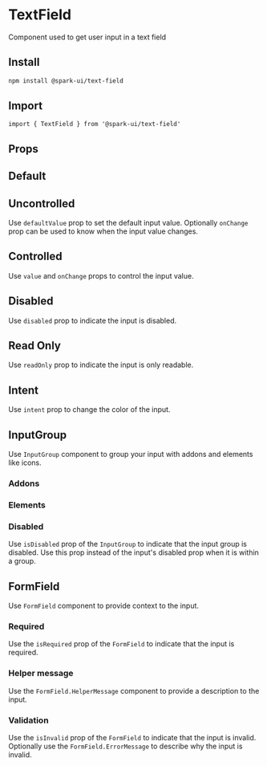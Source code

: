 


<Meta of={stories} />

# TextField

Component used to get user input in a text field

## Install

```sh
npm install @spark-ui/text-field
```

## Import

```tsx
import { TextField } from '@spark-ui/text-field'
```

## Props

<ArgTypes of={TextField} />

## Default

<Canvas of={stories.Default} />

## Uncontrolled

Use `defaultValue` prop to set the default input value. Optionally `onChange` prop can be used to know when the input value changes.

<Canvas of={stories.Uncontrolled} />

## Controlled

Use `value` and `onChange` props to control the input value.

<Canvas of={stories.Controlled} />

## Disabled

Use `disabled` prop to indicate the input is disabled.

<Canvas of={stories.Disabled} />

## Read Only

Use `readOnly` prop to indicate the input is only readable.

<Canvas of={stories.ReadOnly} />

## Intent

Use `intent` prop to change the color of the input.

<Canvas of={stories.Intent} />

## InputGroup

Use `InputGroup` component to group your input with addons and elements like icons.

### Addons

<Canvas of={stories.GroupAddons} />

### Elements

<Canvas of={stories.GroupElements} />

### Disabled

Use `isDisabled` prop of the `InputGroup` to indicate that the input group is disabled. Use this prop instead of the input's disabled prop when it is within a group.

<Canvas of={stories.GroupDisabled} />

## FormField

Use `FormField` component to provide context to the input.

### Required

Use the `isRequired` prop of the `FormField` to indicate that the input is required.

<Canvas of={stories.FieldRequired} />

### Helper message

Use the `FormField.HelperMessage` component to provide a description to the input.

<Canvas of={stories.FieldHelperMessage} />

### Validation

Use the `isInvalid` prop of the `FormField` to indicate that the input is invalid. Optionally use the `FormField.ErrorMessage` to describe why the input is invalid.

<Canvas of={stories.FieldInvalid} />
